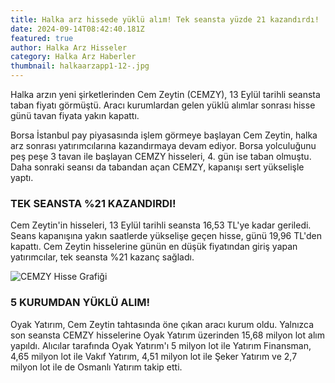 ```yaml
---
title: Halka arz hissede yüklü alım! Tek seansta yüzde 21 kazandırdı!
date: 2024-09-14T08:42:40.181Z
featured: true
author: Halka Arz Hisseler
category: Halka Arz Haberler
thumbnail: halkaarzapp1-12-.jpg
---
```

Halka arzın yeni şirketlerinden Cem Zeytin (CEMZY), 13 Eylül tarihli seansta taban fiyatı görmüştü. Aracı kurumlardan gelen yüklü alımlar sonrası hisse günü tavan fiyata yakın kapattı.

Borsa İstanbul pay piyasasında işlem görmeye başlayan Cem Zeytin, halka arz sonrası yatırımcılarına kazandırmaya devam ediyor. Borsa yolculuğunu peş peşe 3 tavan ile başlayan CEMZY hisseleri, 4. gün ise taban olmuştu. Daha sonraki seansı da tabandan açan CEMZY, kapanışı sert yükselişle yaptı.

### **TEK SEANSTA %21 KAZANDIRDI!**

Cem Zeytin'in hisseleri, 13 Eylül tarihli seansta 16,53 TL'ye kadar geriledi. Seans kapanışına yakın saatlerde yükselişe geçen hisse, günü 19,96 TL'den kapattı. Cem Zeytin hisselerine günün en düşük fiyatından giriş yapan yatırımcılar, tek seansta %21 kazanç sağladı.

![CEMZY Hisse Grafiği](cemzy.jpg "CEMZY Hisse Grafiği")

### **5 KURUMDAN YÜKLÜ ALIM!**

Oyak Yatırım, Cem Zeytin tahtasında öne çıkan aracı kurum oldu. Yalnızca son seansta CEMZY hisselerine Oyak Yatırım üzerinden 15,68 milyon lot alım yapıldı. Alıcılar tarafında Oyak Yatırım'ı 5 milyon lot ile Yatırım Finansman, 4,65 milyon lot ile Vakıf Yatırım, 4,51 milyon lot ile Şeker Yatırım ve 2,7 milyon lot ile de Osmanlı Yatırım takip etti.